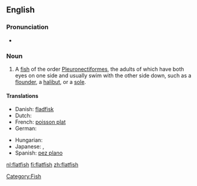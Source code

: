 {{wikipedia}}
==English==

===Pronunciation===
* {{audio|en-us-flatfish.ogg|Audio (US)}}

===Noun===
{{en-noun|flatfish|pl2=flatfishes}}

# A [[fish]] of the order [[Pleuronectiformes]], the adults of which have both eyes on one side and usually swim with the other side down, such as a [[flounder]], a [[halibut]], or a [[sole]].

====Translations====
{{trans-top|fish}}
* Danish: [[fladfisk]] {{n}}
* Dutch: {{t+|nl|platvis|m}}
* French: [[poisson plat]] {{m}}
* German: {{t+|de|Plattfisch|m}}
{{trans-mid}}
* Hungarian: {{t-|hu|lepényhal}}
* Japanese: {{t+|ja|鰈|sc=Jpan}}, {{t-|ja|カレイ|tr=karei|sc=Jpan}}
* Spanish: [[pez plano]] {{m}}
{{trans-bottom}}

[[Category:Fish]]

[[nl:flatfish]]
[[fi:flatfish]]
[[zh:flatfish]]